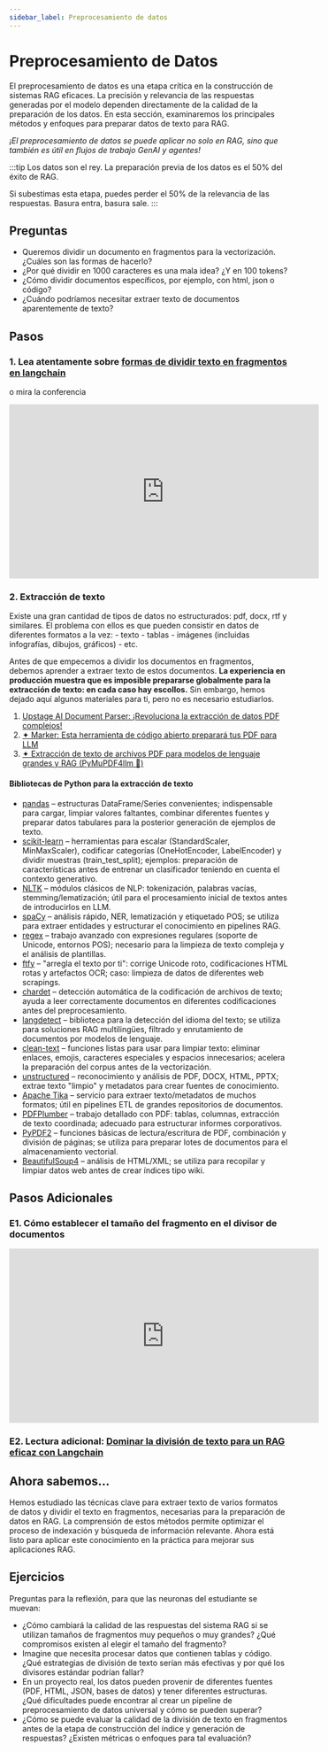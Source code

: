 ```yaml
---
sidebar_label: Preprocesamiento de datos
---
```


# Preprocesamiento de Datos

El preprocesamiento de datos es una etapa crítica en la construcción de sistemas RAG eficaces. La precisión y relevancia de las respuestas generadas por el modelo dependen directamente de la calidad de la preparación de los datos. En esta sección, examinaremos los principales métodos y enfoques para preparar datos de texto para RAG.

*¡El preprocesamiento de datos se puede aplicar no solo en RAG, sino que también es útil en flujos de trabajo GenAI y agentes!*

:::tip
Los datos son el rey. La preparación previa de los datos es el 50% del éxito de RAG.

Si subestimas esta etapa, puedes perder el 50% de la relevancia de las respuestas. Basura entra, basura sale.
:::

## Preguntas

- Queremos dividir un documento en fragmentos para la vectorización. ¿Cuáles son las formas de hacerlo?
- ¿Por qué dividir en 1000 caracteres es una mala idea? ¿Y en 100 tokens?
- ¿Cómo dividir documentos específicos, por ejemplo, con html, json o código?
- ¿Cuándo podríamos necesitar extraer texto de documentos aparentemente de texto?

## Pasos

### 1. Lea atentamente sobre [formas de dividir texto en fragmentos en langchain](https://python.langchain.com/docs/concepts/text_splitters/)

o mira la conferencia

<iframe width="560" height="315" src="https://www.youtube.com/embed/8OJC21T2SL4?si=IUYSuEf_9IwziIJA" title="YouTube video player" frameborder="0" allow="accelerometer; autoplay; clipboard-write; encrypted-media; gyroscope; picture-in-picture; web-share" referrerpolicy="strict-origin-when-cross-origin" allowfullscreen></iframe>

### 2. Extracción de texto

Existe una gran cantidad de tipos de datos no estructurados: pdf, docx, rtf y similares. El problema con ellos es que pueden consistir en datos de diferentes formatos a la vez:
    - texto
    - tablas
    - imágenes (incluidas infografías, dibujos, gráficos)
    - etc.

Antes de que empecemos a dividir los documentos en fragmentos, debemos aprender a extraer texto de estos documentos. **La experiencia en producción muestra que es imposible prepararse globalmente para la extracción de texto: en cada caso hay escollos.** Sin embargo, hemos dejado aquí algunos materiales para ti, pero no es necesario estudiarlos.

1. [Upstage AI Document Parser: ¡Revoluciona la extracción de datos PDF complejos!](https://youtu.be/Y2gXmCM3NMw?si=AhszbLJ23aUzdcJC)
2. [✦ Marker: Esta herramienta de código abierto preparará tus PDF para LLM](https://youtu.be/Y2gXmCM3NMw?si=AhszbLJ23aUzdcJC)
3. [✦ Extracción de texto de archivos PDF para modelos de lenguaje grandes y RAG (PyMuPDF4llm 💚)](https://youtu.be/qjQNerPVrHg?si=EIibIR6mqoO1ZER3)

#### Bibliotecas de Python para la extracción de texto

- [pandas](https://pandas.pydata.org/) – estructuras DataFrame/Series convenientes; indispensable para cargar, limpiar valores faltantes, combinar diferentes fuentes y preparar datos tabulares para la posterior generación de ejemplos de texto.
- [scikit-learn](https://scikit-learn.org/) – herramientas para escalar (StandardScaler, MinMaxScaler), codificar categorías (OneHotEncoder, LabelEncoder) y dividir muestras (train_test_split); ejemplos: preparación de características antes de entrenar un clasificador teniendo en cuenta el contexto generativo.
- [NLTK](https://www.nltk.org/) – módulos clásicos de NLP: tokenización, palabras vacías, stemming/lematización; útil para el procesamiento inicial de textos antes de introducirlos en LLM.
- [spaCy](https://spacy.io/) – análisis rápido, NER, lematización y etiquetado POS; se utiliza para extraer entidades y estructurar el conocimiento en pipelines RAG.
- [regex](https://pypi.org/project/regex/) – trabajo avanzado con expresiones regulares (soporte de Unicode, entornos POS); necesario para la limpieza de texto compleja y el análisis de plantillas.
- [ftfy](https://ftfy.readthedocs.io/) – "arregla el texto por ti": corrige Unicode roto, codificaciones HTML rotas y artefactos OCR; caso: limpieza de datos de diferentes web scrapings.
- [chardet](https://pypi.org/project/chardet/) – detección automática de la codificación de archivos de texto; ayuda a leer correctamente documentos en diferentes codificaciones antes del preprocesamiento.
- [langdetect](https://pypi.org/project/langdetect/) – biblioteca para la detección del idioma del texto; se utiliza para soluciones RAG multilingües, filtrado y enrutamiento de documentos por modelos de lenguaje.
- [clean-text](https://pypi.org/project/clean-text/) – funciones listas para usar para limpiar texto: eliminar enlaces, emojis, caracteres especiales y espacios innecesarios; acelera la preparación del corpus antes de la vectorización.
- [unstructured](https://github.com/Unstructured-IO/unstructured) – reconocimiento y análisis de PDF, DOCX, HTML, PPTX; extrae texto "limpio" y metadatos para crear fuentes de conocimiento.
- [Apache Tika](https://github.com/chrismattmann/tika-python) – servicio para extraer texto/metadatos de muchos formatos; útil en pipelines ETL de grandes repositorios de documentos.
- [PDFPlumber](https://github.com/jsvine/pdfplumber) – trabajo detallado con PDF: tablas, columnas, extracción de texto coordinada; adecuado para estructurar informes corporativos.
- [PyPDF2](https://pypi.org/project/PyPDF2/) – funciones básicas de lectura/escritura de PDF, combinación y división de páginas; se utiliza para preparar lotes de documentos para el almacenamiento vectorial.
- [BeautifulSoup4](https://www.crummy.com/software/BeautifulSoup/) – análisis de HTML/XML; se utiliza para recopilar y limpiar datos web antes de crear índices tipo wiki.

## Pasos Adicionales

### E1. Cómo establecer el tamaño del fragmento en el divisor de documentos

<iframe width="560" height="315" src="https://www.youtube.com/embed/1bbDH3kyf9I?si=ITdTrQvmFabqffiO" title="YouTube video player" frameborder="0" allow="accelerometer; autoplay; clipboard-write; encrypted-media; gyroscope; picture-in-picture; web-share" referrerpolicy="strict-origin-when-cross-origin" allowfullscreen></iframe>

### E2. Lectura adicional: [Dominar la división de texto para un RAG eficaz con Langchain](https://hidevscommunity.substack.com/p/mastering-text-splitting-for-effective)

## Ahora sabemos...

Hemos estudiado las técnicas clave para extraer texto de varios formatos de datos y dividir el texto en fragmentos, necesarias para la preparación de datos en RAG. La comprensión de estos métodos permite optimizar el proceso de indexación y búsqueda de información relevante. Ahora está listo para aplicar este conocimiento en la práctica para mejorar sus aplicaciones RAG.

## Ejercicios

Preguntas para la reflexión, para que las neuronas del estudiante se muevan:

*   ¿Cómo cambiará la calidad de las respuestas del sistema RAG si se utilizan tamaños de fragmentos muy pequeños o muy grandes? ¿Qué compromisos existen al elegir el tamaño del fragmento?
*   Imagine que necesita procesar datos que contienen tablas y código. ¿Qué estrategias de división de texto serían más efectivas y por qué los divisores estándar podrían fallar?
*   En un proyecto real, los datos pueden provenir de diferentes fuentes (PDF, HTML, JSON, bases de datos) y tener diferentes estructuras. ¿Qué dificultades puede encontrar al crear un pipeline de preprocesamiento de datos universal y cómo se pueden superar?
*   ¿Cómo se puede evaluar la calidad de la división de texto en fragmentos antes de la etapa de construcción del índice y generación de respuestas? ¿Existen métricas o enfoques para tal evaluación?